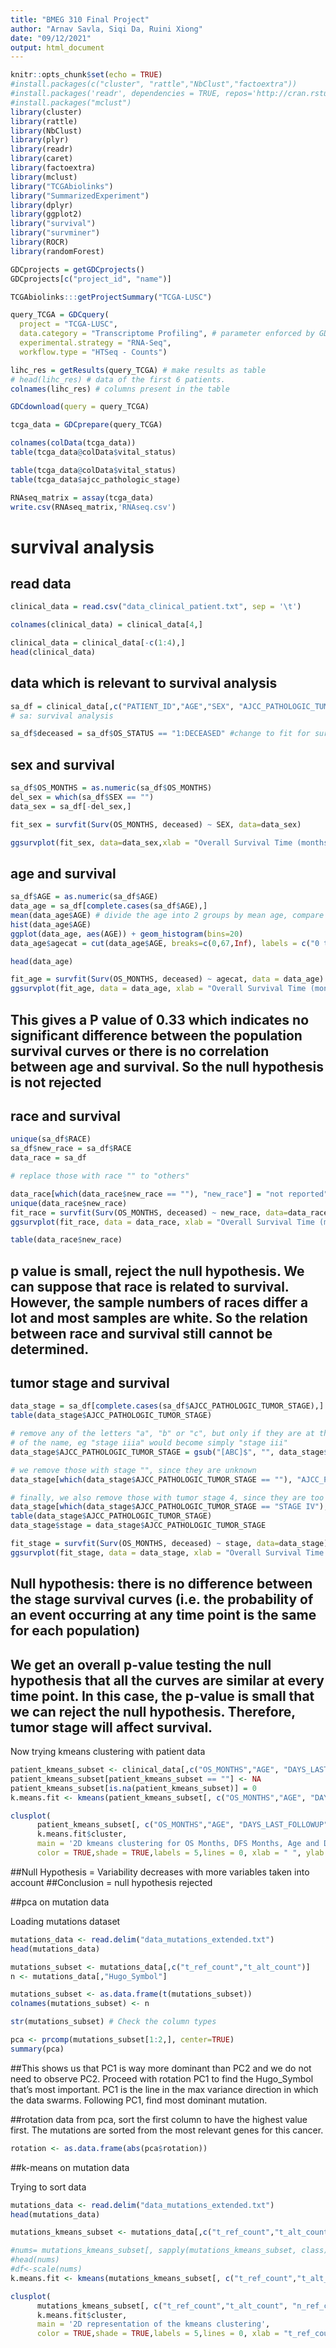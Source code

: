---
title: "BMEG 310 Final Project"
author: "Arnav Savla, Siqi Da, Ruini Xiong"
date: "09/12/2021"
output: html_document
---

```{r}
knitr::opts_chunk$set(echo = TRUE)
#install.packages(c("cluster", "rattle","NbClust","factoextra"))
#install.packages('readr', dependencies = TRUE, repos='http://cran.rstudio.com/')
#install.packages("mclust")
library(cluster)
library(rattle)
library(NbClust)
library(plyr)
library(readr)
library(caret)
library(factoextra)
library(mclust)
library("TCGAbiolinks")
library("SummarizedExperiment")
library(dplyr)
library(ggplot2)
library("survival")
library("survminer")
library(ROCR)
library(randomForest)

GDCprojects = getGDCprojects()
GDCprojects[c("project_id", "name")]
```

```{r}
TCGAbiolinks:::getProjectSummary("TCGA-LUSC")

```


```{r}
query_TCGA = GDCquery(
  project = "TCGA-LUSC",
  data.category = "Transcriptome Profiling", # parameter enforced by GDCquery
  experimental.strategy = "RNA-Seq",
  workflow.type = "HTSeq - Counts")


```
```{r}
lihc_res = getResults(query_TCGA) # make results as table
# head(lihc_res) # data of the first 6 patients.
colnames(lihc_res) # columns present in the table

```

```{r}
GDCdownload(query = query_TCGA)
```


```{r}
tcga_data = GDCprepare(query_TCGA)

```

```{r}

colnames(colData(tcga_data))
table(tcga_data@colData$vital_status)

```

```{r}
table(tcga_data@colData$vital_status)
table(tcga_data$ajcc_pathologic_stage)


```


```{r}
RNAseq_matrix = assay(tcga_data)
write.csv(RNAseq_matrix,'RNAseq.csv')

```



# survival analysis

## read data
```{r}
clinical_data = read.csv("data_clinical_patient.txt", sep = '\t')
```

```{r}
colnames(clinical_data) = clinical_data[4,]
```

```{r}
clinical_data = clinical_data[-c(1:4),]
head(clinical_data)
```


## data which is relevant to survival analysis
```{r}
sa_df = clinical_data[,c("PATIENT_ID","AGE","SEX", "AJCC_PATHOLOGIC_TUMOR_STAGE","RACE","OS_STATUS", "OS_MONTHS")]
# sa: survival analysis
```


```{r}
sa_df$deceased = sa_df$OS_STATUS == "1:DECEASED" #change to fit for survival package
```

## sex and survival
```{r}
sa_df$OS_MONTHS = as.numeric(sa_df$OS_MONTHS)
del_sex = which(sa_df$SEX == "")
data_sex = sa_df[-del_sex,]

fit_sex = survfit(Surv(OS_MONTHS, deceased) ~ SEX, data=data_sex)

ggsurvplot(fit_sex, data=data_sex,xlab = "Overall Survival Time (months)", pval = T, risk.table=T, risk.table.height=0.35)
```


## age and survival
```{r}
sa_df$AGE = as.numeric(sa_df$AGE)
data_age = sa_df[complete.cases(sa_df$AGE),]
mean(data_age$AGE) # divide the age into 2 groups by mean age, compare survival states at different age
hist(data_age$AGE) 
ggplot(data_age, aes(AGE)) + geom_histogram(bins=20)
data_age$agecat = cut(data_age$AGE, breaks=c(0,67,Inf), labels = c("0 to 67","older than 67"))

head(data_age)
```


```{r}
fit_age = survfit(Surv(OS_MONTHS, deceased) ~ agecat, data = data_age)
ggsurvplot(fit_age, data = data_age, xlab = "Overall Survival Time (months)",pval = TRUE, risk.table=T, risk.table.height=0.3)


```
## This gives a P value of 0.33 which indicates no significant difference between the population survival curves or there is no correlation between age and survival. So the null hypothesis is not rejected




## race and survival

```{r}
unique(sa_df$RACE)
sa_df$new_race = sa_df$RACE
data_race = sa_df
```

```{r}
# replace those with race "" to "others"

data_race[which(data_race$new_race == ""), "new_race"] = "not reported"
unique(data_race$new_race)
fit_race = survfit(Surv(OS_MONTHS, deceased) ~ new_race, data=data_race)
ggsurvplot(fit_race, data = data_race, xlab = "Overall Survival Time (months)",pval = TRUE, risk.table=T, risk.table.height=0.35)

```
```{r}
table(data_race$new_race)
```

## p value is small, reject the null hypothesis. We can suppose that race is related to survival. However, the sample numbers of races differ a lot and most samples are white. So the relation between race and survival still cannot be determined. 


## tumor stage and survival

```{r}
data_stage = sa_df[complete.cases(sa_df$AJCC_PATHOLOGIC_TUMOR_STAGE),]
table(data_stage$AJCC_PATHOLOGIC_TUMOR_STAGE)
```

```{r}
# remove any of the letters "a", "b" or "c", but only if they are at the end
# of the name, eg "stage iiia" would become simply "stage iii"
data_stage$AJCC_PATHOLOGIC_TUMOR_STAGE = gsub("[ABC]$", "", data_stage$AJCC_PATHOLOGIC_TUMOR_STAGE)
```

```{r}
# we remove those with stage "", since they are unknown
data_stage[which(data_stage$AJCC_PATHOLOGIC_TUMOR_STAGE == ""), "AJCC_PATHOLOGIC_TUMOR_STAGE"] = NA
```

```{r}
# finally, we also remove those with tumor stage 4, since they are too few
data_stage[which(data_stage$AJCC_PATHOLOGIC_TUMOR_STAGE == "STAGE IV"), "AJCC_PATHOLOGIC_TUMOR_STAGE"] = NA
table(data_stage$AJCC_PATHOLOGIC_TUMOR_STAGE)
data_stage$stage = data_stage$AJCC_PATHOLOGIC_TUMOR_STAGE
```

```{r}
fit_stage = survfit(Surv(OS_MONTHS, deceased) ~ stage, data=data_stage)
ggsurvplot(fit_stage, data = data_stage, xlab = "Overall Survival Time (months)",pval = TRUE, risk.table=T, risk.table.height=0.35)

```

## Null hypothesis: there is no difference between the stage survival curves (i.e. the probability of an event occurring at any time point is the same for each population)
## We get an overall p-value testing the null hypothesis that all the curves are similar at every time point. In this case, the p-value is small that we can reject the null hypothesis. Therefore, tumor stage will affect survival. 

Now trying kmeans clustering with patient data
```{r}

patient_kmeans_subset <- clinical_data[,c("OS_MONTHS","AGE", "DAYS_LAST_FOLLOWUP", "DFS_MONTHS")]
patient_kmeans_subset[patient_kmeans_subset == ""] <- NA
patient_kmeans_subset[is.na(patient_kmeans_subset)] = 0
k.means.fit <- kmeans(patient_kmeans_subset[, c("OS_MONTHS","AGE", "DAYS_LAST_FOLLOWUP", "DFS_MONTHS")], 2)

clusplot(
      patient_kmeans_subset[, c("OS_MONTHS","AGE", "DAYS_LAST_FOLLOWUP", "DFS_MONTHS")],
      k.means.fit$cluster,
      main = '2D kmeans clustering for OS Months, DFS Months, Age and Days since last followup',
      color = TRUE,shade = TRUE,labels = 5,lines = 0, xlab = " ", ylab = " ")
```
##Null Hypothesis = Variability decreases with more variables taken into account
##Conclusion = null hypothesis rejected



##pca on mutation data

Loading mutations dataset
```{r}
mutations_data <- read.delim("data_mutations_extended.txt")
head(mutations_data)
```

```{r}
mutations_subset <- mutations_data[,c("t_ref_count","t_alt_count")]
n <- mutations_data[,"Hugo_Symbol"]

mutations_subset <- as.data.frame(t(mutations_subset))
colnames(mutations_subset) <- n

str(mutations_subset) # Check the column types
```

```{r}
pca <- prcomp(mutations_subset[1:2,], center=TRUE)
summary(pca)
```
##This shows us that PC1 is way more dominant than PC2 and we do not need to observe PC2. Proceed with rotation PC1 to find the Hugo_Symbol that's most important. PC1 is the line in the max variance direction in which the data swarms. Following PC1, find most dominant mutation.

##rotation data from pca, sort the first column to have the highest value first. The mutations are sorted from the most relevant genes for this cancer.
```{r}
rotation <- as.data.frame(abs(pca$rotation))
```


##k-means on mutation data

Trying to sort data
```{r}
mutations_data <- read.delim("data_mutations_extended.txt")
head(mutations_data)
```

```{r}
mutations_kmeans_subset <- mutations_data[,c("t_ref_count","t_alt_count", "n_ref_count", "n_alt_count", "NCALLERS")]

#nums= mutations_kmeans_subset[, sapply(mutations_kmeans_subset, class) == "numeric"]
#head(nums)
#df<-scale(nums)
k.means.fit <- kmeans(mutations_kmeans_subset[, c("t_ref_count","t_alt_count", "n_ref_count", "n_alt_count", "NCALLERS")], 2)

clusplot(
      mutations_kmeans_subset[, c("t_ref_count","t_alt_count", "n_ref_count", "n_alt_count", "NCALLERS")],
      k.means.fit$cluster,
      main = '2D representation of the kmeans clustering',
      color = TRUE,shade = TRUE,labels = 5,lines = 0, xlab = "t_ref_count", ylab = "t_alt_count")
```




















